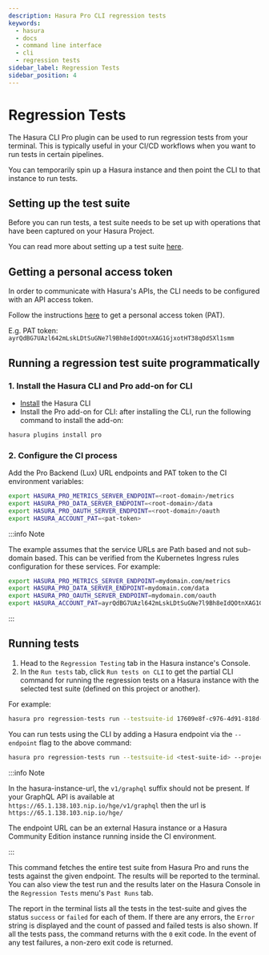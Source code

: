 ```yaml
---
description: Hasura Pro CLI regression tests
keywords:
  - hasura
  - docs
  - command line interface
  - cli
  - regression tests
sidebar_label: Regression Tests
sidebar_position: 4
---
```


# Regression Tests

The Hasura CLI Pro plugin can be used to run regression tests from your terminal. This is typically useful in your CI/CD
workflows when you want to run tests in certain pipelines.

You can temporarily spin up a Hasura instance and then point the CLI to that instance to run tests.

## Setting up the test suite

Before you can run tests, a test suite needs to be set up with operations that have been captured on your Hasura Project.

You can read more about setting up a test suite [here](/hasura-cloud/regression-tests.mdx#manage-test-suites).

## Getting a personal access token

In order to communicate with Hasura's APIs, the CLI needs to be configured with an API access token.

Follow the instructions [here](/hasura-cli/pro-cli/auth.mdx) to get a personal access token (PAT).

E.g. PAT token: `ayrQdBG7UAzl642mLskLDtSuGNe7l9Bh8eIdQOtnXAG1GjxotHT38qOdSXl1smm`

## Running a regression test suite programmatically

### 1. Install the Hasura CLI and Pro add-on for CLI

- [Install](/hasura-cli/install-hasura-cli.mdx) the Hasura CLI
- Install the Pro add-on for CLI: after installing the CLI, run the following command to install the add-on:

```bash
hasura plugins install pro
```

### 2. Configure the CI process

Add the Pro Backend (Lux) URL endpoints and PAT token to the CI environment variables:

```bash
export HASURA_PRO_METRICS_SERVER_ENDPOINT=<root-domain>/metrics
export HASURA_PRO_DATA_SERVER_ENDPOINT=<root-domain>/data
export HASURA_PRO_OAUTH_SERVER_ENDPOINT=<root-domain>/oauth
export HASURA_ACCOUNT_PAT=<pat-token>
```

:::info Note

The example assumes that the service URLs are Path based and not sub-domain based. This can be verified from the
Kubernetes Ingress rules configuration for these services. For example:

```bash
export HASURA_PRO_METRICS_SERVER_ENDPOINT=mydomain.com/metrics
export HASURA_PRO_DATA_SERVER_ENDPOINT=mydomain.com/data
export HASURA_PRO_OAUTH_SERVER_ENDPOINT=mydomain.com/oauth
export HASURA_ACCOUNT_PAT=ayrQdBG7UAzl642mLskLDtSuGNe7l9Bh8eIdQOtnXAG1GjxotHT38qOdSXl1smmp
```

:::

## Running tests

1. Head to the `Regression Testing` tab in the Hasura instance's Console.
2. In the `Run tests` tab, click `Run tests on CLI` to get the partial CLI command for running the regression tests on a
   Hasura instance with the selected test suite (defined on this project or another).

For example:

```bash
hasura pro regression-tests run --testsuite-id 17609e8f-c976-4d91-818d-235e0ac215e0 --project-id a6b3e7eb-bc46-4340-9ce9-72a0a8991b76
```

You can run tests using the CLI by adding a Hasura endpoint via the `--endpoint` flag to the above command:

```bash
hasura pro regression-tests run --testsuite-id <test-suite-id> --project-id <project-id>  --endpoint <hasura-instance-url>
```

:::info Note

In the hasura-instance-url, the `v1/graphql` suffix should not be present. If your GraphQL API is available at
`https://65.1.138.103.nip.io/hge/v1/graphql` then the url is `https://65.1.138.103.nip.io/hge/`

The endpoint URL can be an external Hasura instance or a Hasura Community Edition instance running inside the CI
environment.

:::

This command fetches the entire test suite from Hasura Pro and runs the tests against the given endpoint. The results
will be reported to the terminal. You can also view the test run and the results later on the Hasura Console in the
`Regression Tests` menu's `Past Runs` tab.

The report in the terminal lists all the tests in the test-suite and gives the status `success` or `failed` for each of
them. If there are any errors, the `Error` string is displayed and the count of passed and failed tests is also shown.
If all the tests pass, the command returns with the `0` exit code. In the event of any test failures, a non-zero exit
code is returned.
